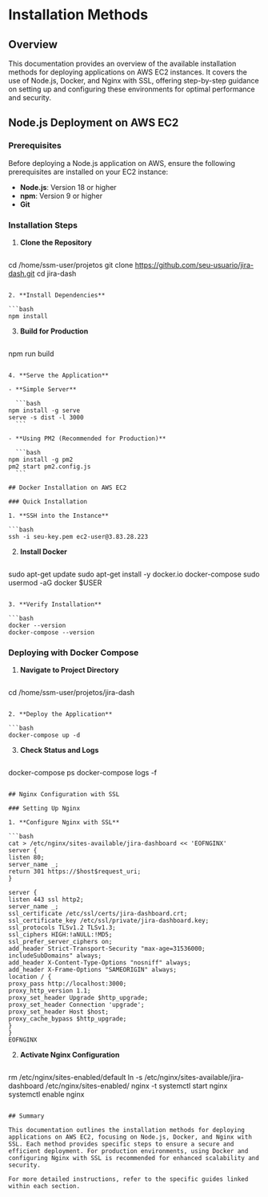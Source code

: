 # Installation Methods

## Overview

This documentation provides an overview of the available installation methods for deploying applications on AWS EC2 instances. It covers the use of Node.js, Docker, and Nginx with SSL, offering step-by-step guidance on setting up and configuring these environments for optimal performance and security.

## Node.js Deployment on AWS EC2

### Prerequisites

Before deploying a Node.js application on AWS, ensure the following prerequisites are installed on your EC2 instance:

- **Node.js**: Version 18 or higher
- **npm**: Version 9 or higher
- **Git**

### Installation Steps

1. **Clone the Repository**

   ```bash
cd /home/ssm-user/projetos
git clone https://github.com/seu-usuario/jira-dash.git
cd jira-dash
   ```

2. **Install Dependencies**

   ```bash
npm install
   ```

3. **Build for Production**

   ```bash
npm run build
   ```

4. **Serve the Application**

   - **Simple Server**

     ```bash
npm install -g serve
serve -s dist -l 3000
     ```

   - **Using PM2 (Recommended for Production)**

     ```bash
npm install -g pm2
pm2 start pm2.config.js
     ```

## Docker Installation on AWS EC2

### Quick Installation

1. **SSH into the Instance**

   ```bash
ssh -i seu-key.pem ec2-user@3.83.28.223
   ```

2. **Install Docker**

   ```bash
sudo apt-get update
sudo apt-get install -y docker.io docker-compose
sudo usermod -aG docker $USER
   ```

3. **Verify Installation**

   ```bash
docker --version
docker-compose --version
   ```

### Deploying with Docker Compose

1. **Navigate to Project Directory**

   ```bash
cd /home/ssm-user/projetos/jira-dash
   ```

2. **Deploy the Application**

   ```bash
docker-compose up -d
   ```

3. **Check Status and Logs**

   ```bash
docker-compose ps
docker-compose logs -f
   ```

## Nginx Configuration with SSL

### Setting Up Nginx

1. **Configure Nginx with SSL**

   ```bash
cat > /etc/nginx/sites-available/jira-dashboard << 'EOFNGINX'
server {
listen 80;
server_name _;
return 301 https://$host$request_uri;
}

server {
listen 443 ssl http2;
server_name _;
ssl_certificate /etc/ssl/certs/jira-dashboard.crt;
ssl_certificate_key /etc/ssl/private/jira-dashboard.key;
ssl_protocols TLSv1.2 TLSv1.3;
ssl_ciphers HIGH:!aNULL:!MD5;
ssl_prefer_server_ciphers on;
add_header Strict-Transport-Security "max-age=31536000; includeSubDomains" always;
add_header X-Content-Type-Options "nosniff" always;
add_header X-Frame-Options "SAMEORIGIN" always;
location / {
proxy_pass http://localhost:3000;
proxy_http_version 1.1;
proxy_set_header Upgrade $http_upgrade;
proxy_set_header Connection 'upgrade';
proxy_set_header Host $host;
proxy_cache_bypass $http_upgrade;
}
}
EOFNGINX
   ```

2. **Activate Nginx Configuration**

   ```bash
rm /etc/nginx/sites-enabled/default
ln -s /etc/nginx/sites-available/jira-dashboard /etc/nginx/sites-enabled/
nginx -t
systemctl start nginx
systemctl enable nginx
   ```

## Summary

This documentation outlines the installation methods for deploying applications on AWS EC2, focusing on Node.js, Docker, and Nginx with SSL. Each method provides specific steps to ensure a secure and efficient deployment. For production environments, using Docker and configuring Nginx with SSL is recommended for enhanced scalability and security.

For more detailed instructions, refer to the specific guides linked within each section.
